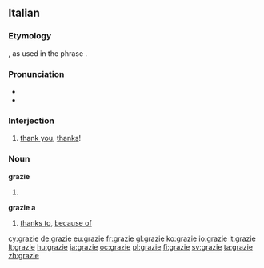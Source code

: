==Italian==

===Etymology===
{{etyl|la|it}} {{term|gratia}}, as used in the phrase {{term||[[gratia]]s [[agere]]|to express thanks}}.

===Pronunciation===
* {{audio|It-grazie.ogg|audio}}
* {{audio|It grazie.ogg|Audio}}

===Interjection===
{{infl|it|interjection}}

# [[thank you]], [[thanks]]!

===Noun===
'''grazie''' {{f}}

# {{plural of|grazia|lang=it}}

'''grazie a'''

# [[thanks to]], [[because of]]

[[cy:grazie]]
[[de:grazie]]
[[eu:grazie]]
[[fr:grazie]]
[[gl:grazie]]
[[ko:grazie]]
[[io:grazie]]
[[it:grazie]]
[[lt:grazie]]
[[hu:grazie]]
[[ja:grazie]]
[[oc:grazie]]
[[pl:grazie]]
[[fi:grazie]]
[[sv:grazie]]
[[ta:grazie]]
[[zh:grazie]]